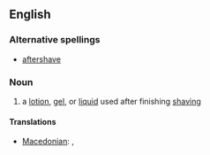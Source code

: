 ==English==

===Alternative spellings===
* [[aftershave]]

===Noun===
{{en-noun|sg=[[after]]-[[shave]]}}

# a [[lotion]], [[gel]], or [[liquid]] used after finishing [[shaving]]

====Translations====
{{trans-top|lotion, gel, or liquid used after shaving}}
* [[Macedonian]]: {{t|mk|колонска вода|f|tr=kólonska vóda|sc=Cyrl}},  {{t|mk|лосион|m|tr=losión|sc=Cyrl}}
{{trans-mid}}
{{trans-bottom}}